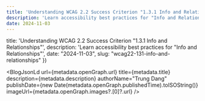 ```yaml
---
title: 'Understanding WCAG 2.2 Success Criterion "1.3.1 Info and Relationships"'
description: 'Learn accessibility best practices for "Info and Relationships"'
date: 2024-11-03
---
```





  title: 'Understanding WCAG 2.2 Success Criterion "1.3.1 Info and Relationships"',
  description: 'Learn accessibility best practices for "Info and Relationships"',
  date: "2024-11-03",
  slug: "wcag22-131-info-and-relationships"
})

<BlogJsonLd
  url={metadata.openGraph.url}
  title={metadata.title}
  description={metadata.description}
  authorName="Trung Dang"
  publishDate={new Date(metadata.openGraph.publishedTime).toISOString()}
  imageUrl={metadata.openGraph.images?.[0]?.url}
/>

<Title title={metadata.title} date={metadata.date} />

This article provides an overview and personal insights on how to achieve ["1.3.1 Info and Relationships"](https://www.w3.org/TR/WCAG22/#info-and-relationships),
a Success Criterion included in the [Web Content Accessibility Guidelines (WCAG) 2.2](https://www.w3.org/TR/WCAG22/).
For precise details about the Success Criterion itself, please refer to the original document.

[Background on WCAG 2](https://www.w3.org/TR/WCAG22/#background-on-wcag-2)
> Web Content Accessibility Guidelines (WCAG) 2.2 defines how to make Web content more accessible to people with disabilities.
Accessibility involves a wide range of disabilities, including visual, auditory, physical, speech, cognitive, language, learning, and neurological disabilities

## What is Success Criterion "1.3.1 Info and Relationships"?
WCAG 2.2 Success Criterion **1.3.1 Info and Relationships** is a Level A success criterion
that emphasizes the importance of presenting content in a structured way so that its meaning and relationships are clear to all users, including those who rely on assistive technology.

This criterion focuses on ensuring that information is conveyed through semantic relationships, not just visual cues, so that it can be accurately interpreted by screen readers and other accessibility tools.

### Intent
The intent of this Success Criterion is  to ensure that content structure and relationships conveyed visually or audibly remain clear and accessible when the presentation format changes.

Information is structured and relationships are created using various visual and auditory cues. For visual representation, headings are often in a larger, bold font.
In auditory representation, a change in voice pitch or speech rate may be used to emphasize important information.

These structures and relationships should be clear and understandable for all users, no matter their sensory abilities.

It is strongly encouraged that information and relationships be programmatically determined.
If that's not possible, alternative text or other effective methods should be used to share the same information.

### Benefits
- This Success Criterion helps people with different disabilities by allowing user agents to adapt content according to the needs of individual users.
- Users who are blind (using a screen reader) and deaf-blind using braille (text) refreshable displays benefit when information conveyed through color is also available in text.

## How to test 1.3.1 Info and Relationships

### Automated Testing
Ensure that the following errors do not appear in [axe DevTools](https://docs.deque.com/devtools-for-web/4/en/devtools-extension) or [Accessibility Insights](https://accessibilityinsights.io/docs/web/overview/):

- [aria-hidden-body](https://dequeuniversity.com/rules/axe/4.10/aria-hidden-body?application=RuleDescription): Ensure aria-hidden="true" is not present on the document body.
- [aria-required-children](https://dequeuniversity.com/rules/axe/4.10/aria-required-children?application=RuleDescription): Ensure elements with an ARIA role that require child roles contain them.
- [aria-required-parent](https://dequeuniversity.com/rules/axe/4.10/aria-required-parent?application=RuleDescription): Ensure elements with an ARIA role that require parent roles are contained by them.
- [definition-list](https://dequeuniversity.com/rules/axe/4.10/definition-list?application=RuleDescription): Ensure `<dl>` elements are structured correctly.
- [dlitem](https://dequeuniversity.com/rules/axe/4.10/dlitem?application=RuleDescription): Ensure `<dt>` and `<dd>` elements are contained by a `<dl>`.
- [list](https://dequeuniversity.com/rules/axe/4.10/list?application=RuleDescription): Ensure that lists are structured correctly.
- [listitem](https://dequeuniversity.com/rules/axe/4.10/listitem?application=RuleDescription): Ensure `<li>` elements are used semantically.
- [td-headers-attr](https://dequeuniversity.com/rules/axe/4.10/td-headers-attr?application=RuleDescription): Ensure that each cell in a table that uses the headers attribute refers only to other cells in that table.
- [th-has-data-cells](https://dequeuniversity.com/rules/axe/4.10/th-has-data-cells?application=RuleDescription): Ensure that `<th>` elements and elements with `role=columnheader/rowheader` have data cells they describe.
- [p-as-heading](https://dequeuniversity.com/rules/axe/4.10/p-as-heading?application=RuleDescription): Ensure bold, italic text and font-size is not used to style `<p>` elements as a heading.
- [heading-order](https://dequeuniversity.com/rules/axe/4.8/heading-order): Ensure that the error "Heading levels should only increase by one" does not appear.
- [table-fake-caption](https://dequeuniversity.com/rules/axe/4.10/table-fake-caption?application=RuleDescription): Ensure that tables with a caption use the `<caption>` element.
- [td-has-header](https://dequeuniversity.com/rules/axe/4.10/td-has-header?application=RuleDescription): Ensure that each non-empty data cell in a `<table>` larger than 3 by 3 has one or more table headers.

**Note**: *Please refer to the official usage guides for more information on how to use these tools.*

### Manual Testing

**1. Ensure that headings (`<h1>` to `<h6>`) are used in a proper hierarchical order to maintain logical structure and accessibility.**

**Bad**
```html
<h1>Title 1</h1>
<h3>Title 3</h3>
<h2>Title 2</h2>
<h4>Title 4</h4>
```
**Good**
```html
<h1>Title 1</h1>
<p>Body 1</p>
<h2>Title 2</h2>
<p>Body 2</p>
<h3>Title 3</h3>
<p>Body 3</p>
```

**2. Ensure that appropriate HTML elements are used for tables and lists such as `<table>`, `<ul>`,`<ol>`.**

**Bad**
```html
<!--List-->
<div>
  * foo<br />
  * bar<br />
  * baz
</div>
<!--Table-->
<div>
  <div>Name: John Doe</div>
  <div>Position: Software Engineer</div>
</div>
```

**Good**
  ```html
<!--List-->
  <ul>
    <li>foo</li>
    <li>bar</li>
    <li>baz</li>
  </ul>
<!--Table-->
  <table>
    <thead>
      <tr>
        <td>Name</td>
        <td>Position</td>
      </tr>
    </thead>
    <tbody>
      <tr>
        <td>John Doe</td>
        <td>Software Engineer</td>
      </tr>
    </tbody>
  </table>
  ```


**3. Ensure that the correct HTML elements are used for different types of UI components:**
- Use `<button>` for clickable elements.
- Use `<a>` for links.
- ...

**Bad**
```tsx
// Button
<div onClick={handleClick}>Click me</div>
// Link
<div onClick={handleClick}>Go to Google</div>
```
**Good**
```tsx
// Button
<button onClick={handleClick}>Click me</button>
// Link
<a href="https://www.google.com">Go to Google</a>
```


**4. Ensure that the correct elements are used for text emphasis such as `<strong>`,`<em>`.**

**Bad**
```html
<div>
  <b>Important</b>
  <i>Italic</i>
</div>
```

`<b>` and `<i>`: These are visual-only tags that do not provide any semantic meaning to screen readers, so they are best reserved for purely decorative purposes rather than conveying importance or emphasis.

**Good**
```html
<div>
  <strong>Important</strong>
  <em>Italic</em>
</div>
```


**5. Ensure that appropriate HTML elements are used for form elements such as `<input>`, `<select>`, `<textarea>`, `<label>`, `<fieldset>`, `<legend>`, etc.**

**Bad**
```html
<div>
  <div>Username</div>
  <input type="text" />
  <div>Password</div>
  <input type="password" />
</div>
```
**Good**
```html
<form>
  <label for="username">Username</label>
  <input type="text" id="username" />
  <label for="password">Password</label>
  <input type="password" id="password" />
</form>
```

**6. Ensure that UI components are implemented using HTML semantic elements wherever possible.**
- Accordion/Disclosure: Use `<details>` element
- Dialog: Use the `<dialog>` element

**Bad**
```tsx
// Accordion
<div>
  <div onClick={handleClick}>Title</div>
  <div>Content</div>
</div>
// Dialog
<div>
  <div onClick={handleClick}>Open Dialog</div>
  <div>Dialog Content</div>
</div>
```
**Good**
```tsx
// Accordion
<details>
  <summary>Title</summary>
  <p>Content</p>
</details>
// Dialog
<dialog>
  <div>Dialog Content</div>
</dialog>
```

### Screen Reader
We can use **VoiceOver** to test the accessibility of our content. VoiceOver is a screen reader built into Apple products that reads aloud the content on the screen.

Please refer to the official usage guide: [VoiceOver User Guide](https://support.apple.com/guide/voiceover/welcome/mac)

**1. Ensure that the correct heading order can be verified using a screen reader.**
- Press the VoiceOver modifier key (Caps Lock or Control + Option) + U.
- From there, use the left and right arrow keys to navigate the different lists available in the rotor until you get to the `Headings`.
<Image src={voiceoverHeadingNavigation} alt="VoiceOver Heading Navigation" />

**2. Ensure that tables and lists are properly recognized by screen readers.**
- After turning on VoiceOver, navigate to the table or list by pressing the VoiceOver modifier key (Caps Lock or Control + Option) along with the left and right arrow keys.
<Image src={voiceoverTableAndListNavigation} alt="VoiceOver Table and List Navigation" />

**3. Ensure that form control elements are properly recognized by screen readers.**
- Press the VoiceOver modifier key (Caps Lock or Control + Option) + U.
- From there, use the left and right arrow keys to navigate the different lists available in the rotor until you get to the `Form Controls`.
<Image src={voiceoverFormControlsNavigation} alt="VoiceOver Form Controls Navigation" />

**4. Ensure that the relationships between related elements are conveyed properly to screen readers.**

Example: If a symbol like an asterisk (*) indicates a required field, make sure it is associated with the appropriate description text.

**Bad**

The asterisk in the form without description does not make sense what it intends.

```html
<form>
  <label for="email">
    Email address
    <span>*</span>
  </label>
  <input type="email" id="email" required />
  <!--...-->
</form>
```

<Image src={asteriskWithoutDescription} alt="Asterisk without description" />

**Good**

Associating the asterisk with the description by using `aria-labelledby` can indicate it is a required field.

```html
<p id="required-description">Fields marked with * are required.</p> // [!code focus]

<form>
  <label for="email">
    Email address
    <span aria-labelledby="required-description">*</span> // [!code focus]
  </label>
  <input type="email" id="email" required />
  <!--...-->
</form>
```

<Image src={asteriskWithDescription} alt="Asterisk with description" />

## Conclusion
- WCAG 2.2 Success Criterion 1.3.1 Info and Relationships (Level A) requires that content is structured clearly so all users, including those using assistive technology, can understand its meaning and relationships.
- This Success Criterion ensures that content structure and relationships are preserved and accessible, even when the presentation format changes.
- This success criterion can be verified through various testing methods: automated testing, manual testing, and screen reader testing (such as Mac’s VoiceOver).

## References
- [Web Content Accessibility Guidelines (WCAG) 2.2](https://www.w3.org/TR/WCAG22/)
- [Success Criterion 1.3.1 Info and Relationships](https://www.w3.org/TR/WCAG22/#info-and-relationships)
- [Understanding Success Criterion 1.3.1 Info and Relationships](https://www.w3.org/WAI/WCAG22/Understanding/info-and-relationships.html)
